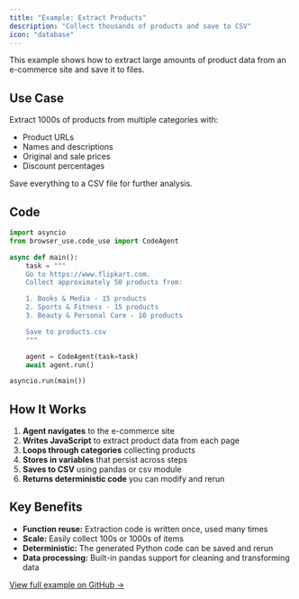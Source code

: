 ```yaml
---
title: "Example: Extract Products"
description: "Collect thousands of products and save to CSV"
icon: "database"
---
```


This example shows how to extract large amounts of product data from an e-commerce site and save it to files.

## Use Case

Extract 1000s of products from multiple categories with:
- Product URLs
- Names and descriptions
- Original and sale prices
- Discount percentages

Save everything to a CSV file for further analysis.

## Code

```python
import asyncio
from browser_use.code_use import CodeAgent

async def main():
    task = """
    Go to https://www.flipkart.com.
    Collect approximately 50 products from:

    1. Books & Media - 15 products
    2. Sports & Fitness - 15 products
    3. Beauty & Personal Care - 10 products

    Save to products.csv
    """

    agent = CodeAgent(task=task)
    await agent.run()

asyncio.run(main())
```

## How It Works

1. **Agent navigates** to the e-commerce site
2. **Writes JavaScript** to extract product data from each page
3. **Loops through categories** collecting products
4. **Stores in variables** that persist across steps
5. **Saves to CSV** using pandas or csv module
6. **Returns deterministic code** you can modify and rerun

## Key Benefits

- **Function reuse:** Extraction code is written once, used many times
- **Scale:** Easily collect 100s or 1000s of items
- **Deterministic:** The generated Python code can be saved and rerun
- **Data processing:** Built-in pandas support for cleaning and transforming data

[View full example on GitHub →](https://github.com/browser-use/browser-use/blob/main/examples/code_agent/extract_products.py)
